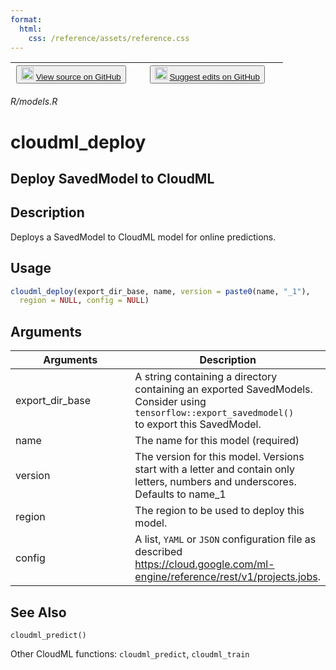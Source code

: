 ```yaml
---
format:
  html:
    css: /reference/assets/reference.css
---
```


| <button class="button"> ![](/reference/assets/GitHub-Mark-32px.png){width="20"} [View source on GitHub](NULL/blob/main/R/models.R) </button> | <button class="button"> ![](/reference/assets/GitHub-Mark-32px.png){width="20"} [Suggest edits on GitHub](NULL/edit/main/R/models.R) </button> |
|:------------------------------:|:--------------------------------------:|

*R/models.R*

# cloudml_deploy

## Deploy SavedModel to CloudML

## Description
Deploys a SavedModel to CloudML model for online predictions. 


## Usage
```r
cloudml_deploy(export_dir_base, name, version = paste0(name, "_1"), 
  region = NULL, config = NULL) 
```

## Arguments
|Arguments|Description|
|---|---|
| export_dir_base | A string containing a directory containing an exported SavedModels. Consider using `tensorflow::export_savedmodel()`<br>to export this SavedModel. |
| name | The name for this model (required) |
| version | The version for this model. Versions start with a letter and contain only letters, numbers and underscores. Defaults to name_1 |
| region | The region to be used to deploy this model. |
| config | A list, `YAML` or `JSON` configuration file as described [https://cloud.google.com/ml-engine/reference/rest/v1/projects.jobs](https://cloud.google.com/ml-engine/reference/rest/v1/projects.jobs). |






## See Also

`cloudml_predict()`

Other CloudML functions: `cloudml_predict`,   `cloudml_train`


